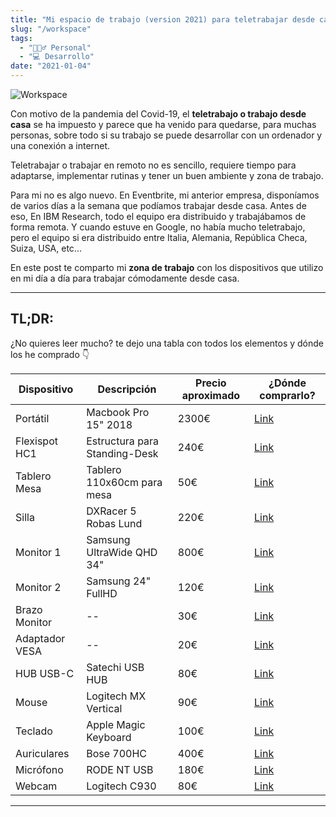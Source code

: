 ```yaml
---
title: "Mi espacio de trabajo (version 2021) para teletrabajar desde casa"
slug: "/workspace"
tags:
  - "🙋🏻‍♂️ Personal"
  - "💻 Desarrollo"
date: "2021-01-04"
---
```


![Workspace](./static/images/workspace/workspace-2021.jpg)

Con motivo de la pandemia del Covid-19, el **teletrabajo o trabajo desde casa** se ha impuesto
y parece que ha venido para quedarse, para muchas personas, sobre todo si su trabajo se puede
desarrollar con un ordenador y una conexión a internet.

Teletrabajar o trabajar en remoto no es sencillo, requiere tiempo para adaptarse,
implementar rutinas y tener un buen ambiente y zona de trabajo.

Para mi no es algo nuevo. En Eventbrite, mi anterior empresa, disponíamos de varios días a la semana
que podíamos trabajar desde casa. Antes de eso, En IBM Research, todo el equipo era distribuido
y trabajábamos de forma remota. Y cuando estuve en Google, no había mucho teletrabajo, pero el equipo
si era distribuido entre Italia, Alemania, República Checa, Suiza, USA, etc...

En este post te comparto mi **zona de trabajo** con los dispositivos que utilizo en mi día a día para
trabajar cómodamente desde casa.

---

## TL;DR:

¿No quieres leer mucho? te dejo una tabla con todos los elementos y dónde los he comprado 👇

| Dispositivo    | Descripción                   | Precio aproximado | ¿Dónde comprarlo?               |
| -------------- | ----------------------------- | ----------------- | ------------------------------- |
| Portátil       | Macbook Pro 15" 2018          | 2300€             | [Link](https://amzn.to/3d04NfF) |
| Flexispot HC1  | Estructura para Standing-Desk | 240€              | [Link](https://amzn.to/3h0bosa) |
| Tablero Mesa   | Tablero 110x60cm para mesa    | 50€               | [Link](https://amzn.to/3iE64Lm) |
| Silla          | DXRacer 5 Robas Lund          | 220€              | [Link](https://amzn.to/2QfjMbB) |
| Monitor 1      | Samsung UltraWide QHD 34"     | 800€              | [Link](https://amzn.to/2WdFPn2) |
| Monitor 2      | Samsung 24" FullHD            | 120€              | [Link](https://amzn.to/3rS4ISM) |
| Brazo Monitor  | --                            | 30€               | [Link](https://amzn.to/33oSd55) |
| Adaptador VESA | --                            | 20€               | [Link](https://amzn.to/3pSDI3L) |
| HUB USB-C      | Satechi USB HUB               | 80€               | [Link](https://amzn.to/3ohblf1) |
| Mouse          | Logitech MX Vertical          | 90€               | [Link](https://amzn.to/30GCcIa) |
| Teclado        | Apple Magic Keyboard          | 100€              | [Link](https://amzn.to/2OCQQam) |
| Auriculares    | Bose 700HC                    | 400€              | [Link](https://amzn.to/2xG5f2t) |
| Micrófono      | RODE NT USB                   | 180€              | [Link](https://amzn.to/2QhH00Y) |
| Webcam         | Logitech C930                 | 80€               | [Link](https://amzn.to/2U8392L) |

---

